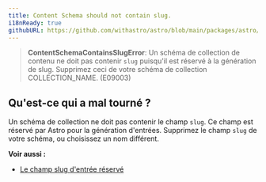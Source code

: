 ```yaml
---
title: Content Schema should not contain slug.
i18nReady: true
githubURL: https://github.com/withastro/astro/blob/main/packages/astro/src/core/errors/errors-data.ts
---
```


> **ContentSchemaContainsSlugError**: Un schéma de collection de contenu ne doit pas contenir `slug` puisqu'il est réservé à la génération de slug. Supprimez ceci de votre schéma de collection COLLECTION_NAME. (E09003)

## Qu'est-ce qui a mal tourné ?
Un schéma de collection ne doit pas contenir le champ `slug`. Ce champ est réservé par Astro pour la génération d'entrées. Supprimez le champ `slug` de votre schéma, ou choisissez un nom différent.

**Voir aussi :**
-  [Le champ slug d'entrée réservé](/fr/guides/content-collections/)


